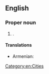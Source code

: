 ==English==
{{wikipedia}}

===Proper noun===
{{en-proper noun}}

# {{place|en|town|c/Turkey}}.

====Translations====
{{trans-top|town}}
* Armenian: {{t|hy|Մարզվան}}
{{trans-mid}}
{{trans-bottom}}

[[Category:en:Cities]]
